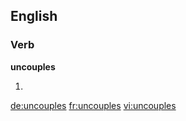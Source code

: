 
==English==

===Verb===
'''uncouples'''

# {{third-person singular of|uncouple}}

[[de:uncouples]]
[[fr:uncouples]]
[[vi:uncouples]]